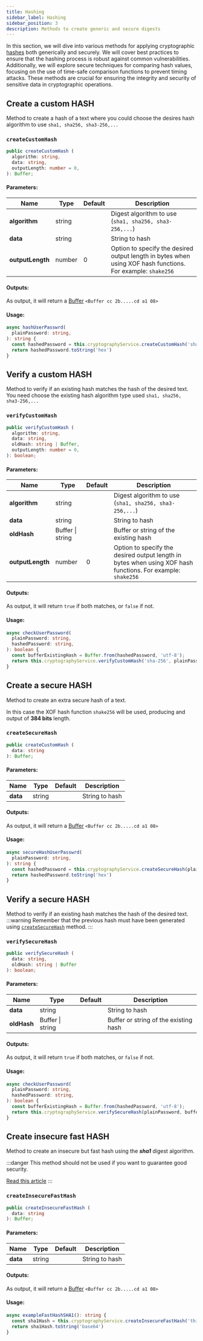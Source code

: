 ```yaml
---
title: Hashing
sidebar_label: Hashing
sidebar_position: 3
description: Methods to create generic and secure digests
---
```



In this section, we will dive into various methods for applying cryptographic [hashes][2] both generically and securely.
We will cover best practices to ensure that the hashing process is robust against common vulnerabilities.
Additionally, we will explore secure techniques for comparing hash values,
focusing on the use of time-safe comparison functions to prevent timing attacks.
These methods are crucial for ensuring the integrity and security of sensitive data in cryptographic operations.

## Create a custom HASH

Method to create a hash of a text where you could choose the desires hash algorithm to use `sha1, sha256, sha3-256,...`

### `createCustomHash`

```typescript
public createCustomHash (
  algorithm: string,
  data: string,
  outputLength: number = 0,
): Buffer;
```

#### **Parameters:**

| Name                           | Type   | Default | Description                                                                                                 |
|--------------------------------|--------|---------|-------------------------------------------------------------------------------------------------------------|
| **algorithm** <RequiredLabel/> | string |         | Digest algorithm to use (`sha1, sha256, sha3-256,...`)                                                      |
| **data** <RequiredLabel/>      | string |         | String to hash                                                                                              |
| **outputLength**               | number | 0       | Option to specify the desired output length in bytes when using XOF hash functions. For example: `shake256` |

#### **Outputs:**

As output, it will return a [Buffer][1] `<Buffer cc 2b.....cd a1 08>`

#### **Usage:**
```typescript
async hashUserPasswrd(
  plainPassword: string,
): string {
  const hashedPassword = this.cryptographyService.createCustomHash('sha-256', plainPassword);
  return hashedPassword.toString('hex')
}
```


[//]: #--------------------#


## Verify a custom HASH

Method to verify if an existing hash matches the hash of the desired text.
You need choose the existing hash algorithm type used `sha1, sha256, sha3-256,...`

### `verifyCustomHash`

```typescript
public verifyCustomHash (
  algorithm: string,
  data: string,
  oldHash: string | Buffer,
  outputLength: number = 0,
): boolean;
```

#### **Parameters:**

| Name                           | Type             | Default | Description                                                                                                 |
|--------------------------------|------------------|---------|-------------------------------------------------------------------------------------------------------------|
| **algorithm** <RequiredLabel/> | string           |         | Digest algorithm to use (`sha1, sha256, sha3-256,...`)                                                      |
| **data** <RequiredLabel/>      | string           |         | String to hash                                                                                              |
| **oldHash** <RequiredLabel/>   | Buffer \| string |         | Buffer or string of the existing hash                                                                       |
| **outputLength**               | number           | 0       | Option to specify the desired output length in bytes when using XOF hash functions. For example: `shake256` |

#### **Outputs:**

As output, it will return `true` if both matches, or `false` if not.
<TimingAttack/>

#### **Usage:**
```typescript
async checkUserPassword(
  plainPassword: string,
  hashedPassword: string,
): boolean {
  const bufferExistingHash = Buffer.from(hashedPassword, 'utf-8');
  return this.cryptographyService.verifyCustomHash('sha-256', plainPassword, bufferExistingHash);
}
```


[//]: #--------------------#


## Create a secure HASH

Method to create an extra secure hash of a text.

In this case the XOF hash function `shake256` will be used, producing and output of **384 bits** length.

### `createSecureHash`

```typescript
public createCustomHash (
  data: string
): Buffer;
```

#### **Parameters:**

| Name                           | Type   | Default | Description                                                                                                 |
|--------------------------------|--------|---------|-------------------------------------------------------------------------------------------------------------|
| **data** <RequiredLabel/>      | string |         | String to hash                                                                                              |

#### **Outputs:**

As output, it will return a [Buffer][1] `<Buffer cc 2b.....cd a1 08>`

#### **Usage:**
```typescript
async secureHashUserPasswrd(
  plainPassword: string,
): string {
  const hashedPassword = this.cryptographyService.createSecureHash(plainPassword);
  return hashedPassword.toString('hex')
}
```


[//]: #--------------------#


## Verify a secure HASH

Method to verify if an existing hash matches the hash of the desired text.
:::warning
Remember that the previous hash must have been generated using [`createSecureHash`](hashing#createsecurehash) method.
:::


### `verifySecureHash`

```typescript
public verifySecureHash (
  data: string,
  oldHash: string | Buffer
): boolean;
```

#### **Parameters:**

| Name                         | Type             | Default | Description                           |
|------------------------------|------------------|---------|---------------------------------------|
| **data** <RequiredLabel/>    | string           |         | String to hash                        |
| **oldHash** <RequiredLabel/> | Buffer \| string |         | Buffer or string of the existing hash |

#### **Outputs:**

As output, it will return `true` if both matches, or `false` if not.

<TimingAttack/>

#### **Usage:**
```typescript
async checkUserPassword(
  plainPassword: string,
  hashedPassword: string,
): boolean {
  const bufferExistingHash = Buffer.from(hashedPassword, 'utf-8');
  return this.cryptographyService.verifySecureHash(plainPassword, bufferExistingHash);
}
```


[//]: #--------------------#


## Create insecure fast HASH

Method to create an insecure but fast hash using the _**sha1**_ digest algorithm.

:::danger
This method should not be used if you want to guarantee good security.

[Read this article][3]
:::

### `createInsecureFastHash`

```typescript
public createInsecureFastHash (
  data: string
): Buffer;
```

#### **Parameters:**

| Name                         | Type             | Default | Description                           |
|------------------------------|------------------|---------|---------------------------------------|
| **data** <RequiredLabel/>    | string           |         | String to hash                        |

#### **Outputs:**

As output, it will return a [Buffer][1] `<Buffer cc 2b.....cd a1 08>`

#### **Usage:**
```typescript
async exampleFastHashSHA1(): string {
  const sha1Hash = this.cryptographyService.createInsecureFastHash('this is not a secret');
  return sha1Hash.toString('base64')
}
```




<Tips />

[1]: https://nodejs.org/api/buffer.html
[2]: https://en.wikipedia.org/wiki/Hash_function
[3]: https://www.schneier.com/blog/archives/2005/02/sha1_broken.html

